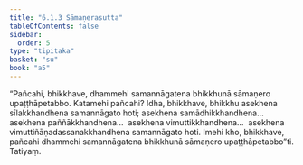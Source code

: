 ```yaml
---
title: "6.1.3 Sāmaṇerasutta"
tableOfContents: false
sidebar:
  order: 5
type: "tipitaka"
basket: "su"
book: "a5"
---
```



<DynamicBreadcrumb />

<Division number="253" book="a5">

<Paragraph number="1355" book="a5">
“Pañcahi, bhikkhave, dhammehi samannāgatena bhikkhunā sāmaṇero upaṭṭhāpetabbo. Katamehi pañcahi? Idha, bhikkhave, bhikkhu asekhena sīlakkhandhena samannāgato hoti; asekhena samādhikkhandhena…  asekhena paññākkhandhena…  asekhena vimuttikkhandhena…  asekhena vimuttiñāṇadassanakkhandhena samannāgato hoti. Imehi kho, bhikkhave, pañcahi dhammehi samannāgatena bhikkhunā sāmaṇero upaṭṭhāpetabbo”ti.

</Paragraph>
</Division>

<Paragraph number="1356" type="center" book="a5">
Tatiyaṃ.
</Paragraph>